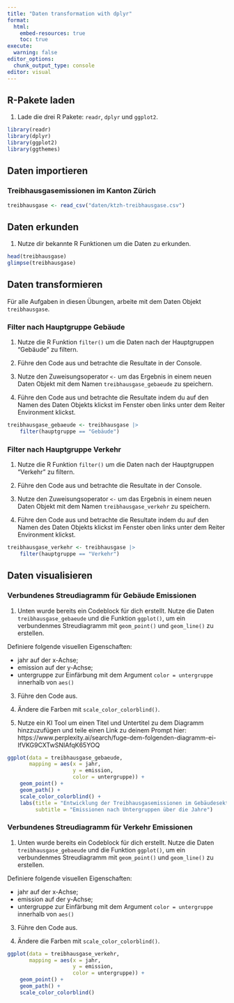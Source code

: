 ```yaml
---
title: "Daten transformation with dplyr"
format:
  html:
    embed-resources: true
    toc: true
execute:
  warning: false
editor_options: 
  chunk_output_type: console
editor: visual
---
```


## R-Pakete laden

1. Lade die drei R Pakete: `readr`, `dplyr` und `ggplot2`.

```r
library(readr)
library(dplyr)
library(ggplot2)
library(ggthemes)
```

## Daten importieren

### Treibhausgasemissionen im Kanton Zürich

```r
treibhausgase <- read_csv("daten/ktzh-treibhausgase.csv")
```

## Daten erkunden

1.  Nutze dir bekannte R Funktionen um die Daten zu erkunden.

```r
head(treibhausgase)
glimpse(treibhausgase)
```

## Daten transformieren

Für alle Aufgaben in diesen Übungen, arbeite mit dem Daten Objekt `treibhausgase`.

### Filter nach Hauptgruppe Gebäude

1. Nutze die R Funktion `filter()` um die Daten nach der Hauptgruppen "Gebäude" zu filtern.

2. Führe den Code aus und betrachte die Resultate in der Console.

3. Nutze den Zuweisungsoperator `<-` um das Ergebnis in einem neuen Daten Objekt mit dem Namen `treibhausgase_gebaeude` zu speichern.

4. Führe den Code aus und betrachte die Resultate indem du auf den Namen des Daten Objekts klickst im Fenster oben links unter dem Reiter Environment klickst.

```r
treibhausgase_gebaeude <- treibhausgase |> 
    filter(hauptgruppe == "Gebäude")
```

### Filter nach Hauptgruppe Verkehr

1. Nutze die R Funktion `filter()` um die Daten nach der Hauptgruppen "Verkehr" zu filtern.

2. Führe den Code aus und betrachte die Resultate in der Console.

3. Nutze den Zuweisungsoperator `<-` um das Ergebnis in einem neuen Daten Objekt mit dem Namen `treibhausgase_verkehr` zu speichern.

4. Führe den Code aus und betrachte die Resultate indem du auf den Namen des Daten Objekts klickst im Fenster oben links unter dem Reiter Environment klickst.

```r
treibhausgase_verkehr <- treibhausgase |> 
    filter(hauptgruppe == "Verkehr")
```

## Daten visualisieren

### Verbundenes Streudiagramm für Gebäude Emissionen

1.  Unten wurde bereits ein Codeblock für dich erstellt. Nutze die Daten `treibhausgase_gebaeude` und die 
Funktion `ggplot()`, um ein verbundenmes Streudiagramm mit `geom_point()` und `geom_line()` zu erstellen. 

Definiere folgende visuellen Eigenschaften:

-   jahr auf der x-Achse;
-   emission auf der y-Achse;
-   untergruppe zur Einfärbung mit dem Argument `color = untergruppe` innerhalb von `aes()`

3.  Führe den Code aus.

4.  Ändere die Farben mit `scale_color_colorblind()`.

5. Nutze ein KI Tool um einen Titel und Untertitel zu dem Diagramm hinzzuzufügen und teile einen Link zu deinem Prompt hier: https://www.perplexity.ai/search/fuge-dem-folgenden-diagramm-ei-IfVKG9CXTwSNIAfqK65YOQ

```r

ggplot(data = treibhausgase_gebaeude,
       mapping = aes(x = jahr, 
                     y = emission, 
                     color = untergruppe)) +
    geom_point() +
    geom_path() +
    scale_color_colorblind() +
    labs(title = "Entwicklung der Treibhausgasemissionen im Gebäudesektor",
         subtitle = "Emissionen nach Untergruppen über die Jahre")
```

### Verbundenes Streudiagramm für Verkehr Emissionen

1.  Unten wurde bereits ein Codeblock für dich erstellt. Nutze die Daten `treibhausgase_gebaeude` und die 
Funktion `ggplot()`, um ein verbundenmes Streudiagramm mit `geom_point()` und `geom_line()` zu erstellen. 

Definiere folgende visuellen Eigenschaften:

-   jahr auf der x-Achse;
-   emission auf der y-Achse;
-   untergruppe zur Einfärbung mit dem Argument `color = untergruppe` innerhalb von `aes()`

3.  Führe den Code aus.

4.  Ändere die Farben mit `scale_color_colorblind()`.

```r

ggplot(data = treibhausgase_verkehr,
       mapping = aes(x = jahr, 
                     y = emission, 
                     color = untergruppe)) +
    geom_point() +
    geom_path() +
    scale_color_colorblind()
```

